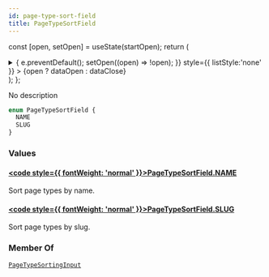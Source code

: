 ```yaml
---
id: page-type-sort-field
title: PageTypeSortField
---
```






const [open, setOpen] = useState(startOpen);
return (
<details {...(open ? { open: true } : {})} className="details" style={{ border:'none', boxShadow:'none', background:'var(--ifm-background-color)' }}>
<summary
onClick={(e) => {
e.preventDefault();
setOpen((open) => !open);
}}
style={{ listStyle:'none' }} >
{open ? dataOpen : dataClose}
</summary>
{open && children}
</details>
);
};

No description

```graphql
enum PageTypeSortField {
  NAME
  SLUG
}
```

### Values

#### [<code style={{ fontWeight: 'normal' }}>PageTypeSortField.<b>NAME</b></code>](#)

Sort page types by name.

#### [<code style={{ fontWeight: 'normal' }}>PageTypeSortField.<b>SLUG</b></code>](#)

Sort page types by slug.

### Member Of

[`PageTypeSortingInput`](../../../api-reference/pages/inputs/page-type-sorting-input.mdx) <Badge class="badge badge--secondary" text="input"/>
